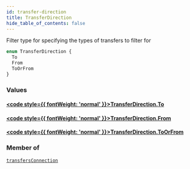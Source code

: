 ```yaml
---
id: transfer-direction
title: TransferDirection
hide_table_of_contents: false
---
```








Filter type for specifying the types of transfers to filter for

```graphql
enum TransferDirection {
  To
  From
  ToOrFrom
}
```


### Values

#### [<code style={{ fontWeight: 'normal' }}>TransferDirection.<b>To</b></code>](#) 
> 
> 

#### [<code style={{ fontWeight: 'normal' }}>TransferDirection.<b>From</b></code>](#) 
> 
> 

#### [<code style={{ fontWeight: 'normal' }}>TransferDirection.<b>ToOrFrom</b></code>](#) 
> 
> 



### Member of

[`transfersConnection`](/mainnet/api/graphql/queries/transfers-connection)  <Badge class="secondary" text="query"/>



